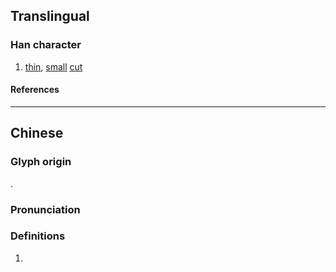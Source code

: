 {{character info/new}}
==Translingual==

===Han character===
{{Han char|rn=18|rad=刀|as=12|sn=14|four=|canj=MDLN|ids=⿰粟刂}}

# [[thin]], [[small]] [[cut]]

====References====
{{Han ref|kx=0143.440|hdz=10355.090|uh=3504}}

----

==Chinese==
{{zh-forms}}

===Glyph origin===
{{Han compound|粟|刀|ls=psc|c1=p|c2=s|t2=knife}}.

===Pronunciation===
{{zh-pron
|m=sù
|c=suk1
|mc=y
|cat=
}}

===Definitions===
{{zh-hanzi}}

# {{rfdef|zh}}